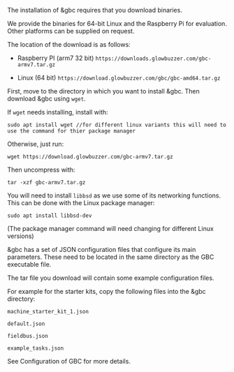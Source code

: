 
The installation of &gbc requires that you download binaries.

We provide the binaries for 64-bit Linux and the Raspberry Pi for evaluation. Other platforms can be supplied on request.

The location of the download is as follows:

* Raspberry PI (arm7 32 bit)
`https://downloads.glowbuzzer.com/gbc-armv7.tar.gz`

* Linux (64 bit)
`https://download.glowbuzzer.com/gbc/gbc-amd64.tar.gz`

First, move to the directory in which you want to install &gbc. Then download &gbc using `wget`.

If `wget` needs installing, install with:
```shell
sudo apt install wget //for different linux variants this will need to use the command for thier package manager
```

Otherwise, just run:
```shell
wget https://download.glowbuzzer.com/gbc-armv7.tar.gz
```

Then uncompress with:
```shell
tar -xzf gbc-armv7.tar.gz
```

You will need to install `libbsd` as we use some of its networking functions. This can be done with the Linux package manager:

```shell
sudo apt install libbsd-dev
```

(The package manager command will need changing for different Linux versions)

&gbc has a set of JSON configuration files that configure its main parameters. These need to be located in the same directory as the GBC executable file.

The tar file you download will contain some example configuration files.

For example for the starter kits, copy the following files into the &gbc directory:

`machine_starter_kit_1.json`

`default.json`

`fieldbus.json`

`example_tasks.json`


See <Link to="/docs/gbc/configuration"> Configuration of GBC</Link> for more details.
